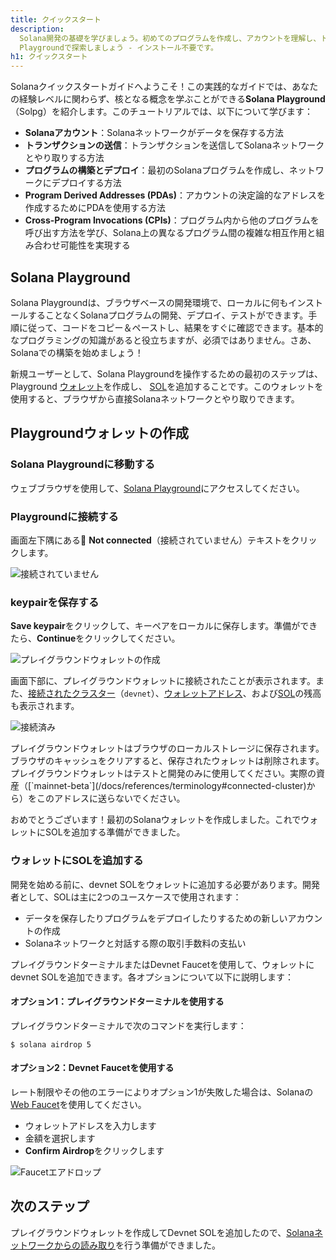 ```yaml
---
title: クイックスタート
description:
  Solana開発の基礎を学びましょう。初めてのプログラムを作成し、アカウントを理解し、トランザクションを送信し、PDAsとCPIsをSolana
  Playgroundで探索しましょう - インストール不要です。
h1: クイックスタート
---
```


Solanaクイックスタートガイドへようこそ！この実践的なガイドでは、あなたの経験レベルに関わらず、核となる概念を学ぶことができる**Solana
Playground**（Solpg）を紹介します。このチュートリアルでは、以下について学びます：

- **Solanaアカウント**：Solanaネットワークがデータを保存する方法
- **トランザクションの送信**：トランザクションを送信してSolanaネットワークとやり取りする方法
- **プログラムの構築とデプロイ**：最初のSolanaプログラムを作成し、ネットワークにデプロイする方法
- **Program Derived Addresses
  (PDAs)**：アカウントの決定論的なアドレスを作成するためにPDAを使用する方法
- **Cross-Program Invocations
  (CPIs)**：プログラム内から他のプログラムを呼び出す方法を学び、Solana上の異なるプログラム間の複雑な相互作用と組み合わせ可能性を実現する

## Solana Playground

Solana
Playgroundは、ブラウザベースの開発環境で、ローカルに何もインストールすることなくSolanaプログラムの開発、デプロイ、テストができます。手順に従って、コードをコピー＆ペーストし、結果をすぐに確認できます。基本的なプログラミングの知識があると役立ちますが、必須ではありません。さあ、Solanaでの構築を始めましょう！

新規ユーザーとして、Solana
Playgroundを操作するための最初のステップは、Playground
[ウォレット](/docs/references/terminology#wallet)を作成し、
[SOL](/docs/references/terminology#sol)を追加することです。このウォレットを使用すると、ブラウザから直接Solanaネットワークとやり取りできます。

## Playgroundウォレットの作成

<Steps>
<Step>

### Solana Playgroundに移動する

ウェブブラウザを使用して、[Solana Playground](https://beta.solpg.io/)にアクセスしてください。

</Step>
<Step>

### Playgroundに接続する

画面左下隅にある🔴 **Not
connected**（接続されていません）テキストをクリックします。

![接続されていません](/assets/docs/intro/quickstart/pg-not-connected.png)

</Step>
<Step>

### keypairを保存する

**Save
keypair**をクリックして、キーペアをローカルに保存します。準備ができたら、**Continue**をクリックしてください。

![プレイグラウンドウォレットの作成](/assets/docs/intro/quickstart/pg-create-wallet.png)

画面下部に、プレイグラウンドウォレットに接続されたことが表示されます。また、[接続されたクラスター](/docs/references/terminology#connected-cluster)（`devnet`）、[ウォレットアドレス](/docs/references/terminology#wallet-address)、および[SOL](/docs/references/terminology#sol)の残高も表示されます。

![接続済み](/assets/docs/intro/quickstart/pg-connected.png)

<Callout>
  プレイグラウンドウォレットはブラウザのローカルストレージに保存されます。ブラウザのキャッシュをクリアすると、保存されたウォレットは削除されます。
</Callout>

<Callout type="warn">
  プレイグラウンドウォレットはテストと開発のみに使用してください。実際の資産（[`mainnet-beta`](/docs/references/terminology#connected-cluster)から）をこのアドレスに送らないでください。
</Callout>

おめでとうございます！最初のSolanaウォレットを作成しました。これでウォレットにSOLを追加する準備ができました。

</Step>
<Step>

### ウォレットにSOLを追加する

開発を始める前に、devnet
SOLをウォレットに追加する必要があります。開発者として、SOLは主に2つのユースケースで使用されます：

- データを保存したりプログラムをデプロイしたりするための新しいアカウントの作成
- Solanaネットワークと対話する際の取引手数料の支払い

プレイグラウンドターミナルまたはDevnet Faucetを使用して、ウォレットにdevnet
SOLを追加できます。各オプションについて以下に説明します：

#### オプション1：プレイグラウンドターミナルを使用する

プレイグラウンドターミナルで次のコマンドを実行します：

```terminal
$ solana airdrop 5
```

#### オプション2：Devnet Faucetを使用する

レート制限やその他のエラーによりオプション1が失敗した場合は、Solanaの[Web Faucet](https://faucet.solana.com/)を使用してください。

- ウォレットアドレスを入力します
- 金額を選択します
- **Confirm Airdrop**をクリックします

![Faucetエアドロップ](/assets/docs/intro/quickstart/faucet-airdrop.gif)

</Step>
</Steps>

## 次のステップ

プレイグラウンドウォレットを作成してDevnet
SOLを追加したので、[Solanaネットワークからの読み取り](/docs/intro/quick-start/reading-from-network)を行う準備ができました。
